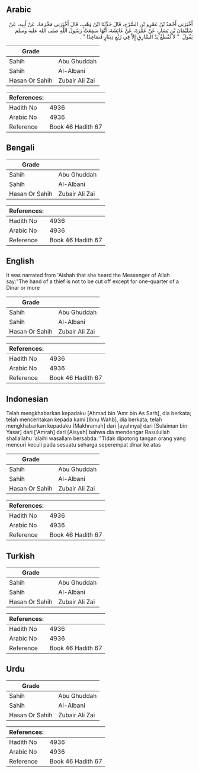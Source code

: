 ## Arabic


<div dir="rtl" lang="ar" style={{fontSize:'larger',backgroundColor:'#f8f9fa',padding:20}}>
أَخْبَرَنِي أَحْمَدُ بْنُ عَمْرِو بْنِ السَّرْحِ، قَالَ حَدَّثَنَا ابْنُ وَهْبٍ، قَالَ أَخْبَرَنِي مَخْرَمَةُ، عَنْ أَبِيهِ، عَنْ سُلَيْمَانَ بْنِ يَسَارٍ، عَنْ عَمْرَةَ، عَنْ عَائِشَةَ، أَنَّهَا سَمِعَتْ رَسُولَ اللَّهِ صلى الله عليه وسلم يَقُولُ ‏ "‏ لاَ تُقْطَعُ يَدُ السَّارِقِ إِلاَّ فِي رُبُعِ دِينَارٍ فَصَاعِدًا ‏"‏ ‏.‏
</div>
<div style={{backgroundColor:'#f8f9fa',padding:20, marginBottom: 10}}><table> <thead> <tr> <th>Grade</th> <th></th> </tr> </thead> <tbody> <tr><td>Sahih</td><td>Abu Ghuddah</td></tr><tr><td>Sahih</td><td>Al-Albani</td></tr><tr><td>Hasan Or Sahih</td><td>Zubair Ali Zai</td></tr></tbody></table><table> <thead> <tr> <th>References:</th> <th></th> </tr> </thead> <tbody><tr><td>Hadith No</td><td>4936</td></tr><tr><td>Arabic No</td><td>4936</td></tr><tr><td>Reference</td><td>Book 46 Hadith 67</td></tr></tbody></table></div>

## Bengali


<div dir="ltr" lang="bn" style={{fontSize:'larger',backgroundColor:'#f8f9fa',padding:20}}>

</div>
<div style={{backgroundColor:'#f8f9fa',padding:20, marginBottom: 10}}><table> <thead> <tr> <th>Grade</th> <th></th> </tr> </thead> <tbody> <tr><td>Sahih</td><td>Abu Ghuddah</td></tr><tr><td>Sahih</td><td>Al-Albani</td></tr><tr><td>Hasan Or Sahih</td><td>Zubair Ali Zai</td></tr></tbody></table><table> <thead> <tr> <th>References:</th> <th></th> </tr> </thead> <tbody><tr><td>Hadith No</td><td>4936</td></tr><tr><td>Arabic No</td><td>4936</td></tr><tr><td>Reference</td><td>Book 46 Hadith 67</td></tr></tbody></table></div>

## English


<div dir="ltr" lang="en" style={{fontSize:'larger',backgroundColor:'#f8f9fa',padding:20}}>
It was narrated from 'Aishah that she heard the Messenger of Allah say:"The hand of a thief is not to be cut off except for one-quarter of a Dinar or more
</div>
<div style={{backgroundColor:'#f8f9fa',padding:20, marginBottom: 10}}><table> <thead> <tr> <th>Grade</th> <th></th> </tr> </thead> <tbody> <tr><td>Sahih</td><td>Abu Ghuddah</td></tr><tr><td>Sahih</td><td>Al-Albani</td></tr><tr><td>Hasan Or Sahih</td><td>Zubair Ali Zai</td></tr></tbody></table><table> <thead> <tr> <th>References:</th> <th></th> </tr> </thead> <tbody><tr><td>Hadith No</td><td>4936</td></tr><tr><td>Arabic No</td><td>4936</td></tr><tr><td>Reference</td><td>Book 46 Hadith 67</td></tr></tbody></table></div>

## Indonesian


<div dir="ltr" lang="id" style={{fontSize:'larger',backgroundColor:'#f8f9fa',padding:20}}>
Telah mengkhabarkan kepadaku [Ahmad bin 'Amr bin As Sarh], dia berkata; telah menceritakan kepada kami [Ibnu Wahb], dia berkata; telah mengkhabarkan kepadaku [Makhramah] dari [ayahnya] dari [Sulaiman bin Yasar] dari ['Amrah] dari [Aisyah] bahwa dia mendengar Rasulullah shallallahu 'alaihi wasallam bersabda: "Tidak dipotong tangan orang yang mencuri keculi pada sesuatu seharga seperempat dinar ke atas
</div>
<div style={{backgroundColor:'#f8f9fa',padding:20, marginBottom: 10}}><table> <thead> <tr> <th>Grade</th> <th></th> </tr> </thead> <tbody> <tr><td>Sahih</td><td>Abu Ghuddah</td></tr><tr><td>Sahih</td><td>Al-Albani</td></tr><tr><td>Hasan Or Sahih</td><td>Zubair Ali Zai</td></tr></tbody></table><table> <thead> <tr> <th>References:</th> <th></th> </tr> </thead> <tbody><tr><td>Hadith No</td><td>4936</td></tr><tr><td>Arabic No</td><td>4936</td></tr><tr><td>Reference</td><td>Book 46 Hadith 67</td></tr></tbody></table></div>

## Turkish


<div dir="ltr" lang="tr" style={{fontSize:'larger',backgroundColor:'#f8f9fa',padding:20}}>

</div>
<div style={{backgroundColor:'#f8f9fa',padding:20, marginBottom: 10}}><table> <thead> <tr> <th>Grade</th> <th></th> </tr> </thead> <tbody> <tr><td>Sahih</td><td>Abu Ghuddah</td></tr><tr><td>Sahih</td><td>Al-Albani</td></tr><tr><td>Hasan Or Sahih</td><td>Zubair Ali Zai</td></tr></tbody></table><table> <thead> <tr> <th>References:</th> <th></th> </tr> </thead> <tbody><tr><td>Hadith No</td><td>4936</td></tr><tr><td>Arabic No</td><td>4936</td></tr><tr><td>Reference</td><td>Book 46 Hadith 67</td></tr></tbody></table></div>

## Urdu


<div dir="rtl" lang="ur" style={{fontSize:'larger',backgroundColor:'#f8f9fa',padding:20}}>

</div>
<div style={{backgroundColor:'#f8f9fa',padding:20, marginBottom: 10}}><table> <thead> <tr> <th>Grade</th> <th></th> </tr> </thead> <tbody> <tr><td>Sahih</td><td>Abu Ghuddah</td></tr><tr><td>Sahih</td><td>Al-Albani</td></tr><tr><td>Hasan Or Sahih</td><td>Zubair Ali Zai</td></tr></tbody></table><table> <thead> <tr> <th>References:</th> <th></th> </tr> </thead> <tbody><tr><td>Hadith No</td><td>4936</td></tr><tr><td>Arabic No</td><td>4936</td></tr><tr><td>Reference</td><td>Book 46 Hadith 67</td></tr></tbody></table></div>